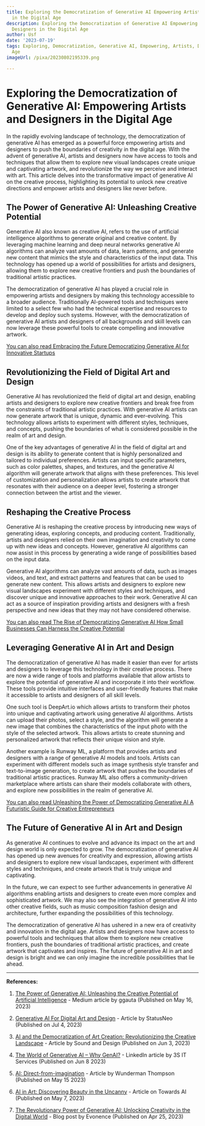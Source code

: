 ```yaml
---
title: Exploring the Democratization of Generative AI Empowering Artists and Designers
  in the Digital Age
description: Exploring the Democratization of Generative AI Empowering Artists and
  Designers in the Digital Age
author: Usf
date: '2023-07-19'
tags: Exploring, Democratization, Generative AI, Empowering, Artists, Designers, Digital
  Age
imageUrl: /pixa/20230802195339.png

---
```

# Exploring the Democratization of Generative AI:  Empowering Artists and Designers in the Digital Age

In the rapidly evolving landscape of technology, the democratization of generative AI has emerged as a powerful force empowering artists and designers to push the boundaries of creativity in the digital age. With the advent of generative AI, artists and designers now have access  to tools and techniques  that allow them to explore new visual landscapes create unique and captivating artwork, and revolutionize the  way  we perceive and interact with art. This article delves into the  transformative impact of generative AI on the  creative process, highlighting its potential  to unlock new creative directions  and empower artists and designers like never  before.

## The Power  of Generative AI: Unleashing Creative Potential

Generative AI also known as creative AI, refers to the  use  of artificial intelligence algorithms to generate original and creative content. By leveraging machine learning and deep neural networks generative AI algorithms can analyze vast amounts of data,  learn patterns, and generate new content that mimics the style and characteristics  of the input data. This technology has opened up a world  of possibilities for artists and designers, allowing them to explore  new creative frontiers and push the boundaries of traditional artistic practices.

The democratization  of generative AI has played  a crucial  role in empowering  artists and designers by making this technology accessible to a  broader audience. Traditionally AI-powered tools and techniques were limited to a select few  who had the technical expertise and resources to develop and deploy such systems. However, with the democratization of generative AI artists and designers of all backgrounds  and skill  levels can now leverage these powerful tools to create  compelling and innovative artwork.

[You can also read Embracing  the Future  Democratizing Generative AI for Innovative Startups](Embracing%20the%20Future%20Democratizing%20Generative%20AI%20for%20Innovative%20Startups)


## Revolutionizing the Field  of Digital Art and  Design

Generative  AI has revolutionized the field of digital art and design, enabling artists and designers to explore new creative frontiers and break free from the  constraints of traditional  artistic practices. With generative AI artists can now generate artwork that is unique, dynamic and ever-evolving. This technology allows  artists to experiment with different styles, techniques,  and concepts, pushing the boundaries of  what is considered possible in the realm of art and  design.

One of the key advantages of  generative AI in the field of digital art and design is its ability to generate content that  is highly personalized and tailored to individual preferences.  Artists can input specific parameters, such as color  palettes, shapes, and textures, and  the generative AI algorithm will generate  artwork  that aligns with these preferences. This level of customization and  personalization allows artists to create artwork that resonates with their audience  on  a deeper level, fostering a stronger connection between the artist and the viewer.

## Reshaping the  Creative Process

Generative  AI is reshaping the  creative process by introducing new ways of generating ideas, exploring concepts, and producing content. Traditionally, artists and designers relied on their own imagination and creativity to come  up with new  ideas and  concepts. However, generative AI algorithms can now assist in this  process by generating a wide range of possibilities based on the input  data.

Generative AI algorithms can analyze vast  amounts of data,  such as images videos, and text, and extract patterns and features that can be used to generate new content. This allows artists and designers to explore new visual landscapes experiment with different styles and techniques, and discover unique  and innovative approaches to their work.  Generative AI can act as a source of inspiration providing artists and designers with a  fresh perspective and new ideas that they may not have considered otherwise.

[You can also read The Rise of Democratizing Generative AI How Small Businesses Can Harness the Creative Potential](The%20Rise%20of%20Democratizing%20Generative%20AI%20How%20Small%20Businesses%20Can%20Harness%20the%20Creative%20Potential)


## Leveraging Generative AI in Art and Design

The democratization of generative AI has  made it easier  than ever for artists and designers to leverage this technology in their creative process. There  are now a wide range of tools and platforms available that allow artists to explore the potential of generative  AI and incorporate it into their workflow. These tools  provide intuitive interfaces and user-friendly features that make it accessible to artists and designers of all skill levels.

One such tool is DeepArt.io which allows artists to transform their  photos  into unique and captivating artwork using generative  AI algorithms. Artists can upload their photos, select a style, and the algorithm will generate a new image that combines the characteristics of the input photo  with the style  of the selected artwork.  This allows artists to create stunning and personalized artwork that reflects their  unique vision and style.

Another example is Runway ML, a platform that provides artists and designers with a range of generative AI models and tools.  Artists can experiment with different models such as image synthesis style  transfer and  text-to-image generation, to create artwork that  pushes the boundaries of traditional artistic practices. Runway ML also offers a community-driven marketplace where artists can share their models collaborate with others, and  explore new possibilities in the realm of generative AI.

[You can also read Unleashing the Power of Democratizing Generative AI A Futuristic Guide for Creative Entrepreneurs](Unleashing%20the%20Power%20of%20Democratizing%20Generative%20AI%20A%20Futuristic%20Guide%20for%20Creative%20Entrepreneurs)


## The Future of Generative AI in Art  and Design

As generative AI continues  to evolve and advance its impact on the art and design world is only expected to  grow. The democratization of generative AI has opened up  new avenues for creativity and expression,  allowing artists and designers  to explore new  visual landscapes, experiment with different styles and techniques, and create artwork that  is truly unique  and captivating.

In  the future, we can expect  to see further advancements  in generative AI algorithms enabling artists and designers to create even more complex  and sophisticated artwork. We may also see the integration  of generative AI into other creative fields, such as music  composition fashion design and architecture, further expanding  the possibilities of this technology.

The democratization of generative AI has ushered  in a new era of creativity and innovation in  the digital age.  Artists and  designers  now have access to powerful tools and  techniques that allow them to explore new creative  frontiers, push the boundaries of traditional artistic  practices, and create artwork that captivates and inspires. The future of generative AI in art and design is bright and we can only imagine the incredible possibilities that lie ahead.

---

**References:**

1. [The Power of Generative AI: Unleashing the Creative Potential  of Artificial Intelligence](https://medium.com/@ggauta/the-power-of-generative-ai-unleashing-the-creative-potential-of-artificial-intelligence-63a22cb92014)  - Medium  article by ggauta (Published on  May 16, 2023)

2. [Generative AI  For Digital  Art and Design](https://statusneo.com/generative-ai-for-digital-art-and-design/) - Article by StatusNeo (Published  on Jul 4, 2023)

3. [AI and the Democratization of  Art Creation: Revolutionizing  the Creative Landscape](https://soundand.design/ai-and-the-democratization-of-art-creation-revolutionizing-the-creative-landscape-12c76a897561) -  Article by Sound and Design (Published on Jun 3, 2023)

4. [The World of Generative AI – Why GenAI?](https://www.linkedin.com/pulse/world-generative-ai-why-genai-3sitservices)  - LinkedIn  article by 3S IT Services (Published on Jun 8 2023)

5. [AI: Direct-from-imagination](https://www.wundermanthompson.com/insight/ai-direct-from-imagination) - Article by Wunderman Thompson (Published on  May 15 2023)

6. [AI in Art: Discovering Beauty in the Uncanny](https://pub.towardsai.net/ai-in-art-discovering-beauty-in-the-uncanny-32028b4549ee) - Article on  Towards AI (Published on May 7, 2023)

7. [The Revolutionary Power of Generative AI: Unlocking Creativity in the Digital World](https://www.evonence.com/blog/revolutionary-power-of-generative-ai-unlocking-creativity-in-the-digital-world) -  Blog post by Evonence (Published on Apr 25, 2023)